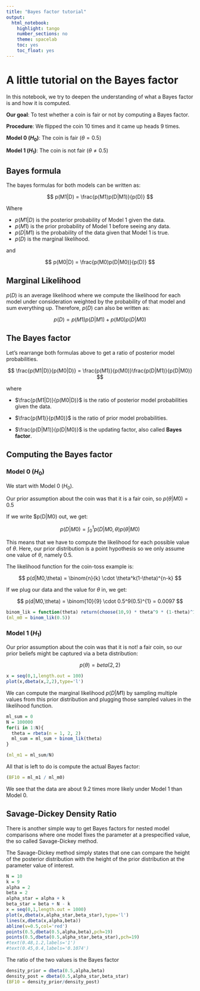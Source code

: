 ```yaml
---
title: "Bayes factor tutorial"
output:
  html_notebook:
    highlight: tango
    number_sections: no
    theme: spacelab
    toc: yes
    toc_float: yes
---
```


# A little tutorial on the Bayes factor

In this notebook, we try to deepen the understanding of what a Bayes factor is and how it is computed.

**Our goal**:  To test whether a coin is fair or not by computing a Bayes factor.

**Procedure**: We flipped the coin 10 times and it came up heads 9 times. 

**Model 0 ($H_{0}$)**: The coin is fair ($\theta = 0.5$)

**Model 1 ($H_{1}$)**: The coin is not fair ($\theta \neq 0.5$)

## Bayes formula

The bayes formulas for both models can be written as:


$$ p(M1|D) = \frac{p(M1)p(D|M1)}{p(D)} $$

Where 

* $p(M1|D)$ is the posterior probability of Model 1 given the data.
* $p(M1)$ is the prior probability of Model 1 before seeing any data.
* $p(D|M1)$ is the probability of the data given that Model 1 is true.
* $p(D)$ is the marginal likelihood.

and

$$
p(M0|D) = \frac{p(M0)p(D|M0)}{p(D)}
$$

## Marginal Likelihood

$p(D)$ is an average likelihood where we compute the likelihood for each model under consideration weighted by the probability of that model and sum everything up. Therefore, $p(D)$ can also be written as:

$$
p(D) = p(M1)p(D|M1) + p(M0)p(D|M0)
$$

## The Bayes factor

Let's rearrange both formulas above to get a ratio of posterior model probabilities.

$$
\frac{p(M1|D)}{p(M0|D)} = \frac{p(M1)}{p(M0)}\frac{p(D|M1)}{p(D|M0)}
$$

where

* $\frac{p(M1|D)}{p(M0|D)}$ is the ratio of posterior model probabilities given the data.

* $\frac{p(M1)}{p(M0)}$ is the ratio of prior model probabilities.

* $\frac{p(D|M1)}{p(D|M0)}$ is the updating factor, also called **Bayes factor**.



## Computing the Bayes factor

### Model 0 ($H_{0}$)

We start with Model 0 ($H_{0}$). 

Our prior assumption about the coin was that it is a fair coin, so $p(\theta|M0)$ = 0.5 

If we write $p(D|M0) out, we get:

$$
p(D|M0) = \int_{0}^{1}p(D|M0,\theta)p(\theta|M0) 
$$

This means that we have to compute the likelihood for each possible value of $\theta$. Here, our prior distribution
is a point hypothesis so we only assume one value of $\theta$, namely 0.5.

The likelihood function for the coin-toss example is:

$$
p(d|M0,\theta) = \binom{n}{k} \cdot \theta^k(1-\theta)^{n-k}
$$

If we plug our data and the value for $\theta$ in, we get:

$$
p(d|M0,\theta) = \binom{10}{9} \cdot 0.5^9(0.5)^{1} = 0.0097
$$

```r
binom_lik = function(theta) return(choose(10,9) * theta^9 * (1-theta)^1)
(ml_m0 = binom_lik(0.5))
```


### Model 1 ($H_{1}$)

Our prior assumption about the coin was that it is not! a fair coin, so our prior beliefs might be captured
via a beta distribution:

$$
p(\theta) = beta(2,2)
$$

```r
x = seq(0,1,length.out = 100)
plot(x,dbeta(x,2,2),type='l')
```

We can compute the marginal likelihood $p(D|M1)$ by sampling multiple values from this prior distribution and plugging those sampled values in the likelihood function.

```r

ml_sum = 0
N = 100000
for(i in 1:N){
  theta = rbeta(n = 1, 2, 2)
  ml_sum = ml_sum + binom_lik(theta)
}

(ml_m1 = ml_sum/N)

```

All that is left to do is compute the actual Bayes factor:

```r
(BF10 = ml_m1 / ml_m0)
```

We see that the data are about 9.2 times more likely under Model 1 than Model 0.

## Savage-Dickey Density Ratio

There is another simple way to get Bayes factors for nested model comparisons where one model fixes the parameter at a prespecified value, the so called Savage-Dickey method.

The Savage-Dickey method simply states that one can compare the height of the posterior distribution with the height of the prior distribution at the parameter value of interest.

```r
N = 10
k = 9
alpha = 2
beta = 2
alpha_star = alpha + k 
beta_star = beta + N - k
x = seq(0,1,length.out = 1000)
plot(x,dbeta(x,alpha_star,beta_star),type='l')
lines(x,dbeta(x,alpha,beta))
abline(v=0.5,col='red')
points(0.5,dbeta(0.5,alpha,beta),pch=19)
points(0.5,dbeta(0.5,alpha_star,beta_star),pch=19)
#text(0.48,1.2,labels='1')
#text(0.45,0.4,labels='0.1074')
```

The ratio of the two values is the Bayes factor

```r
density_prior = dbeta(0.5,alpha,beta)
density_post = dbeta(0.5,alpha_star,beta_star)
(BF10 = density_prior/density_post)
```


